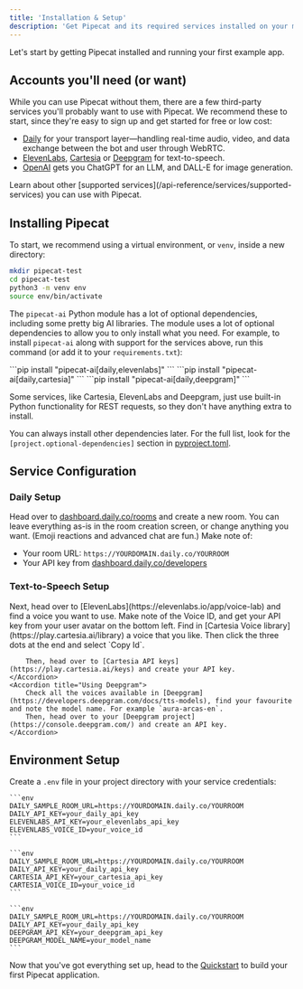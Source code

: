 ```yaml
---
title: 'Installation & Setup'
description: 'Get Pipecat and its required services installed on your machine'
---
```


Let's start by getting Pipecat installed and running your first example app.

## Accounts you'll need (or want)

While you can use Pipecat without them, there are a few third-party services you'll probably want to use with Pipecat. We recommend these to start, since they're easy to sign up and get started for free or low cost:

- [Daily](https://dashboard.daily.co/u/signup?pipecat=true) for your transport layer—handling real-time audio, video, and data exchange between the bot and user through WebRTC.
- [ElevenLabs](https://elevenlabs.io/sign-up), [Cartesia](https://play.cartesia.ai/) or [Deepgram](https://console.deepgram.com/signup) for text-to-speech.
- [OpenAI](https://platform.openai.com/signup) gets you ChatGPT for an LLM, and DALL-E for image generation.

<Tip>
  Learn about other [supported
  services](/api-reference/services/supported-services) you can use with
  Pipecat.
</Tip>

## Installing Pipecat

To start, we recommend using a virtual environment, or `venv`, inside a new directory:

```bash
mkdir pipecat-test
cd pipecat-test
python3 -m venv env
source env/bin/activate
```

The `pipecat-ai` Python module has a lot of optional dependencies, including some pretty big AI libraries. The module uses a lot of optional dependencies to allow you to only install what you need. For example, to install `pipecat-ai` along with support for the services above, run this command (or add it to your `requirements.txt`):

<Tabs>
  <Tab title="ElevenLabs">
    ```pip install "pipecat-ai[daily,elevenlabs]" ```
  </Tab>
  <Tab title="Cartesia">```pip install "pipecat-ai[daily,cartesia]" ```</Tab>
  <Tab title="Deepgram">```pip install "pipecat-ai[daily,deepgram]" ```</Tab>
</Tabs>

Some services, like Cartesia, ElevenLabs and Deepgram, just use built-in Python functionality for REST requests, so they don't have anything extra to install.

You can always install other dependencies later. For the full list, look for the `[project.optional-dependencies]` section in [pyproject.toml](https://github.com/pipecat-ai/pipecat/blob/main/pyproject.toml).

## Service Configuration

### Daily Setup

Head over to [dashboard.daily.co/rooms](https://dashboard.daily.co/rooms) and create a new room. You can leave everything as-is in the room creation screen, or change anything you want. (Emoji reactions and advanced chat are fun.) Make note of:

- Your room URL: `https://YOURDOMAIN.daily.co/YOURROOM`
- Your API key from [dashboard.daily.co/developers](https://dashboard.daily.co/developers)

### Text-to-Speech Setup

<AccordionGroup>
    <Accordion title="Using ElevenLabs">
        Next, head over to [ElevenLabs](https://elevenlabs.io/app/voice-lab) and find a voice you want to use. Make note of the Voice ID, and get your API key from your user avatar on the bottom left.
    </Accordion>
    <Accordion title="Using Cartesia">
        Find in [Cartesia Voice library](https://play.cartesia.ai/library) a voice
        that you like. Then click the three dots at the end and select `Copy Id`.

        Then, head over to [Cartesia API keys](https://play.cartesia.ai/keys) and create your API key.
    </Accordion>
    <Accordion title="Using Deepgram">
        Check all the voices available in [Deepgram](https://developers.deepgram.com/docs/tts-models), find your favourite and note the model name. For example `aura-arcas-en`.
        Then, head over to your [Deepgram project](https://console.deepgram.com/) and create an API key.
    </Accordion>

</AccordionGroup>

## Environment Setup

Create a `.env` file in your project directory with your service credentials:

<AccordionGroup>
  <Accordion title="ElevenLabs">

    ```env
    DAILY_SAMPLE_ROOM_URL=https://YOURDOMAIN.daily.co/YOURROOM
    DAILY_API_KEY=your_daily_api_key
    ELEVENLABS_API_KEY=your_elevenlabs_api_key
    ELEVENLABS_VOICE_ID=your_voice_id
    ```

  </Accordion>
  <Accordion title="Cartesia">

    ```env
    DAILY_SAMPLE_ROOM_URL=https://YOURDOMAIN.daily.co/YOURROOM
    DAILY_API_KEY=your_daily_api_key
    CARTESIA_API_KEY=your_cartesia_api_key
    CARTESIA_VOICE_ID=your_voice_id
    ```

  </Accordion>
  <Accordion title="Deepgram">
    
    ```env
    DAILY_SAMPLE_ROOM_URL=https://YOURDOMAIN.daily.co/YOURROOM
    DAILY_API_KEY=your_daily_api_key
    DEEPGRAM_API_KEY=your_deepgram_api_key
    DEEPGRAM_MODEL_NAME=your_model_name
    ```

  </Accordion>
</AccordionGroup>

Now that you've got everything set up, head to the [Quickstart](/getting-started/quickstart) to build your first Pipecat application.
